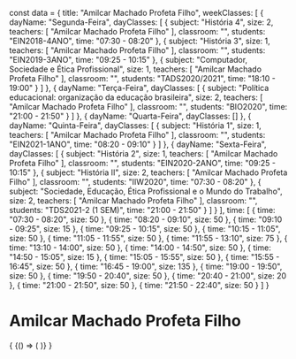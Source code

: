 const data = {
  title: "Amilcar Machado Profeta Filho",
  weekClasses: [
    {
      dayName: "Segunda-Feira",
      dayClasses: [
        {
          subject: "História 4",
          size: 2,
          teachers: [
            "Amilcar Machado Profeta Filho"
          ],
          classroom: "",
          students: "EIN2018-4ANO",
          time: "07:30 - 08:20"
        },
        {
          subject: "História 3",
          size: 1,
          teachers: [
            "Amilcar Machado Profeta Filho"
          ],
          classroom: "",
          students: "EIN2019-3ANO",
          time: "09:25 - 10:15"
        },
        {
          subject: "Computador, Sociedade e Ética Profissional",
          size: 1,
          teachers: [
            "Amilcar Machado Profeta Filho"
          ],
          classroom: "",
          students: "TADS2020/2021",
          time: "18:10 - 19:00"
        }
      ]
    },
    {
      dayName: "Terça-Feira",
      dayClasses: [
        {
          subject: "Política educacional: organização da educação brasileira",
          size: 2,
          teachers: [
            "Amilcar Machado Profeta Filho"
          ],
          classroom: "",
          students: "BIO2020",
          time: "21:00 - 21:50"
        }
      ]
    },
    {
      dayName: "Quarta-Feira",
      dayClasses: []
    },
    {
      dayName: "Quinta-Feira",
      dayClasses: [
        {
          subject: "História 1",
          size: 1,
          teachers: [
            "Amilcar Machado Profeta Filho"
          ],
          classroom: "",
          students: "EIN2021-1ANO",
          time: "08:20 - 09:10"
        }
      ]
    },
    {
      dayName: "Sexta-Feira",
      dayClasses: [
        {
          subject: "História 2",
          size: 1,
          teachers: [
            "Amilcar Machado Profeta Filho"
          ],
          classroom: "",
          students: "EIN2020-2ANO",
          time: "09:25 - 10:15"
        },
        {
          subject: "História II",
          size: 2,
          teachers: [
            "Amilcar Machado Profeta Filho"
          ],
          classroom: "",
          students: "IIW2020",
          time: "07:30 - 08:20"
        },
        {
          subject: "Sociedade, Educação, Ética Profissional e o Mundo do Trabalho",
          size: 2,
          teachers: [
            "Amilcar Machado Profeta Filho"
          ],
          classroom: "",
          students: "TDS2021-2 (1 SEM)",
          time: "21:00 - 21:50"
        }
      ]
    }
  ],
  time: [
    {
      time: "07:30 - 08:20",
      size: 50
    },
    {
      time: "08:20 - 09:10",
      size: 50
    },
    {
      time: "09:10 - 09:25",
      size: 15
    },
    {
      time: "09:25 - 10:15",
      size: 50
    },
    {
      time: "10:15 - 11:05",
      size: 50
    },
    {
      time: "11:05 - 11:55",
      size: 50
    },
    {
      time: "11:55 - 13:10",
      size: 75
    },
    {
      time: "13:10 - 14:00",
      size: 50
    },
    {
      time: "14:00 - 14:50",
      size: 50
    },
    {
      time: "14:50 - 15:05",
      size: 15
    },
    {
      time: "15:05 - 15:55",
      size: 50
    },
    {
      time: "15:55 - 16:45",
      size: 50
    },
    {
      time: "16:45 - 19:00",
      size: 135
    },
    {
      time: "19:00 - 19:50",
      size: 50
    },
    {
      time: "19:50 - 20:40",
      size: 50
    },
    {
      time: "20:40 - 21:00",
      size: 20
    },
    {
      time: "21:00 - 21:50",
      size: 50
    },
    {
      time: "21:50 - 22:40",
      size: 50
    }
  ]
}

# Amilcar Machado Profeta Filho

<div>
  {
    <BrowserOnly>
      {() => (
        <Grid
          title={data.title}
          weekClasses={data.weekClasses}
          time={data.time}
        />
      )}
    </BrowserOnly>
  }
</div>
